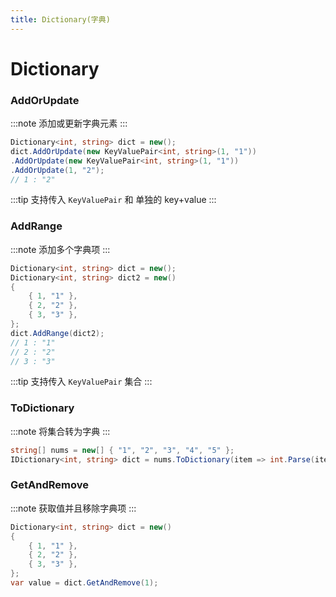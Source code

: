 ```yaml
---
title: Dictionary(字典)
---
```


# Dictionary

### AddOrUpdate

:::note
添加或更新字典元素
:::

```csharp
Dictionary<int, string> dict = new();
dict.AddOrUpdate(new KeyValuePair<int, string>(1, "1"))
.AddOrUpdate(new KeyValuePair<int, string>(1, "1"))
.AddOrUpdate(1, "2");
// 1 : "2"
```

:::tip
支持传入 `KeyValuePair` 和 单独的 key+value
:::

### AddRange

:::note
添加多个字典项
:::

```csharp
Dictionary<int, string> dict = new();
Dictionary<int, string> dict2 = new()
{
    { 1, "1" },
    { 2, "2" },
    { 3, "3" },
};
dict.AddRange(dict2);
// 1 : "1"
// 2 : "2"
// 3 : "3"
```
:::tip
支持传入 `KeyValuePair` 集合
:::

### ToDictionary
:::note
将集合转为字典
:::

```csharp
string[] nums = new[] { "1", "2", "3", "4", "5" };
IDictionary<int, string> dict = nums.ToDictionary(item => int.Parse(item));
```

### GetAndRemove

:::note
获取值并且移除字典项
:::

```csharp
Dictionary<int, string> dict = new()
{
    { 1, "1" },
    { 2, "2" },
    { 3, "3" },
};
var value = dict.GetAndRemove(1);
```
